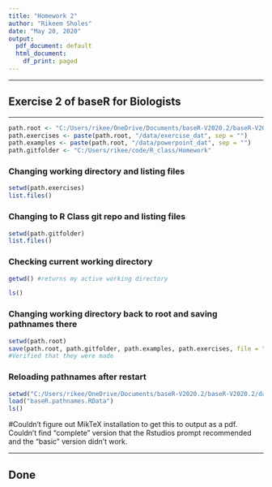 ```yaml
---
title: "Homework 2"
author: "Rikeem Sholes"
date: "May 20, 2020"
output:
  pdf_document: default
  html_document:
    df_print: paged
---
```


---

## Exercise 2 of baseR for Biologists

---

```r
path.root <- "C:/Users/rikee/OneDrive/Documents/baseR-V2020.2/baseR-V2020.2"
path.exercises <- paste(path.root, "/data/exercise_dat", sep = "")
path.examples <- paste(path.root, "/data/powerpoint_dat", sep = "")
path.gitfolder <- "C:/Users/rikee/code/R_class/Homework"
```

### Changing working directory and listing files

```r
setwd(path.exercises)
list.files()
```

### Changing to R Class git repo and listing files

```r
setwd(path.gitfolder)
list.files()
```

### Checking current working directory

```r
getwd() #returns my active working directory
```

```r
ls()
```

### Changing working directory back to root and saving pathnames there

```r
setwd(path.root)
save(path.root, path.gitfolder, path.examples, path.exercises, file = "data/baseR.pathnames.RData") 
#Verified that they were made
```

### Reloading pathnames after restart

```r
setwd("C:/Users/rikee/OneDrive/Documents/baseR-V2020.2/baseR-V2020.2/data")
load("baseR.pathnames.RData")
ls()
```

#Couldn't figure out MikTeX installation to get this to output as a pdf. Couldn't find "complete" version that the Rstudios prompt recommended and the "basic" version didn't work.

---

## Done